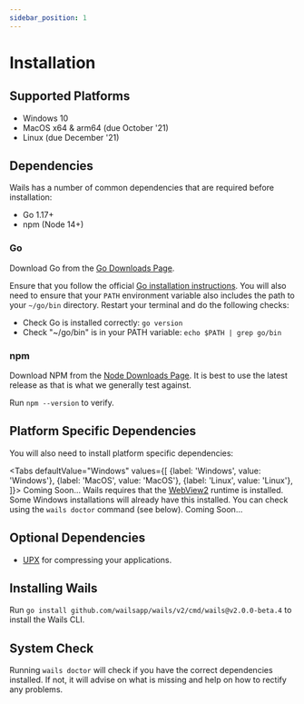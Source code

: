 ```yaml
---
sidebar_position: 1
---
```


# Installation

## Supported Platforms

 - Windows 10
 - MacOS x64 & arm64 (due October '21)
 - Linux (due December '21)

## Dependencies

Wails has a number of common dependencies that are required before installation:

  - Go 1.17+
  - npm (Node 14+)

### Go

Download Go from the [Go Downloads Page](https://golang.org/dl/).

Ensure that you follow the official [Go installation instructions](https://golang.org/doc/install#install). You will also need to ensure that your `PATH` environment variable also includes the path to your `~/go/bin` directory. Restart your terminal and do the following checks:

 * Check Go is installed correctly: `go version`
 * Check "~/go/bin" is in your PATH variable: `echo $PATH | grep go/bin`

### npm

Download NPM from the [Node Downloads Page](https://nodejs.org/en/download/). It is best to use the latest release as that is what we generally test against.

Run `npm --version` to verify.

## Platform Specific Dependencies

You will also need to install platform specific dependencies:


<Tabs
  defaultValue="Windows"
  values={[
    {label: 'Windows', value: 'Windows'},
    {label: 'MacOS', value: 'MacOS'},
    {label: 'Linux', value: 'Linux'},
  ]}>
  <TabItem value="MacOS">
    Coming Soon...
  </TabItem>
  <TabItem value="Windows">
      Wails requires that the <a href='https://developer.microsoft.com/en-us/microsoft-edge/webview2/'>WebView2</a> runtime is installed.
      Some Windows installations will already have this installed. You can check using the `wails doctor` command (see below).
  </TabItem>
  <TabItem value="Linux">
    Coming Soon...
  </TabItem>
</Tabs>

## Optional Dependencies

  - [UPX](https://upx.github.io/) for compressing your applications.

## Installing Wails

Run `go install github.com/wailsapp/wails/v2/cmd/wails@v2.0.0-beta.4` to install the Wails CLI.

## System Check

Running `wails doctor` will check if you have the correct dependencies installed. If not, it will advise on what is missing and help on how to rectify any problems.
